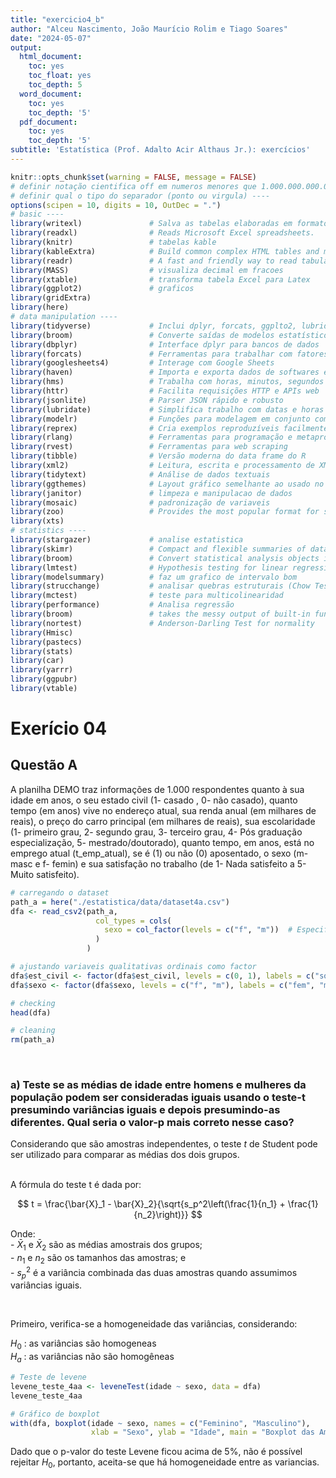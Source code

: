 ```yaml
---
title: "exercicio4_b"
author: "Alceu Nascimento, João Maurício Rolim e Tiago Soares"
date: "2024-05-07"
output:
  html_document: 
    toc: yes
    toc_float: yes
    toc_depth: 5
  word_document:
    toc: yes
    toc_depth: '5'
  pdf_document:
    toc: yes
    toc_depth: '5'
subtitle: 'Estatística (Prof. Adalto Acir Althaus Jr.): exercícios'
---
```


```r
knitr::opts_chunk$set(warning = FALSE, message = FALSE)
# definir notação cientifica off em numeros menores que 1.000.000.000.000 ----
# definir qual o tipo do separador (ponto ou virgula) ----
options(scipen = 10, digits = 10, OutDec = ".")
# basic ----
library(writexl)               # Salva as tabelas elaboradas em formato .xls
library(readxl)                # Reads Microsoft Excel spreadsheets.
library(knitr)                 # tabelas kable
library(kableExtra)            # Build common complex HTML tables and manipulate table styles.
library(readr)                 # A fast and friendly way to read tabular data into R.
library(MASS)                  # visualiza decimal em fracoes
library(xtable)                # transforma tabela Excel para Latex
library(ggplot2)               # graficos
library(gridExtra)
library(here)
# data manipulation ----
library(tidyverse)             # Inclui dplyr, forcats, ggplto2, lubridate, purrr, stringr, tibble, tidyr
library(broom)                 # Converte saídas de modelos estatísticos em tibbles
library(dbplyr)                # Interface dplyr para bancos de dados
library(forcats)               # Ferramentas para trabalhar com fatores
library(googlesheets4)         # Interage com Google Sheets
library(haven)                 # Importa e exporta dados de softwares estatísticos
library(hms)                   # Trabalha com horas, minutos, segundos
library(httr)                  # Facilita requisições HTTP e APIs web
library(jsonlite)              # Parser JSON rápido e robusto
library(lubridate)             # Simplifica trabalho com datas e horas
library(modelr)                # Funções para modelagem em conjunto com dplyr/ggplot2
library(reprex)                # Cria exemplos reproduzíveis facilmente
library(rlang)                 # Ferramentas para programação e metaprogramação em R
library(rvest)                 # Ferramentas para web scraping
library(tibble)                # Versão moderna do data frame do R
library(xml2)                  # Leitura, escrita e processamento de XML
library(tidytext)              # Análise de dados textuais
library(ggthemes)              # Layout gráfico semelhante ao usado no Stata
library(janitor)               # limpeza e manipulacao de dados
library(mosaic)                # padronização de variaveis
library(zoo)                   # Provides the most popular format for saving time series objects in R.
library(xts)        
# statistics ----
library(stargazer)             # analise estatistica
library(skimr)                 # Compact and flexible summaries of data, a frictionless, pipeable approach to dealing with summary statistic
library(broom)                 # Convert statistical analysis objects into tidy data frames.
library(lmtest)                # Hypothesis testing for linear regression models.
library(modelsummary)          # faz um grafico de intervalo bom
library(strucchange)           # analisar quebras estruturais (Chow Test)
library(mctest)                # teste para multicolinearidad
library(performance)           # Analisa regressão 
library(broom)                 # takes the messy output of built-in functions in R, such as lm, nls, or t.test, and turns them into tidy tibbles.
library(nortest)               # Anderson-Darling Test for normality
library(Hmisc)
library(pastecs)
library(stats)
library(car)
library(yarrr)
library(ggpubr)
library(vtable)
```


# Exerício 04

## Questão A

A planilha DEMO traz informações de 1.000 respondentes quanto à sua idade em anos, 
o seu estado civil (1- casado , 0- não casado), quanto tempo (em anos) vive no endereço atual,
sua renda anual (em milhares de reais), o preço do carro principal (em milhares de reais),
sua escolaridade (1- primeiro grau, 2- segundo grau, 3- terceiro grau, 4- Pós graduação especialização, 
5- mestrado/doutorado),  quanto tempo, em anos, está no emprego atual (t_emp_atual),
se é (1) ou não (0) aposentado, o sexo (m- masc e f- femin) e sua satisfação
no trabalho (de 1- Nada satisfeito a 5- Muito satisfeito).

```r
# carregando o dataset
path_a = here("./estatistica/data/dataset4a.csv")
dfa <- read_csv2(path_a,
                   col_types = cols(
                     sexo = col_factor(levels = c("f", "m"))  # Especifica os níveis 'f' e 'm'
                   )
                 )

# ajustando variaveis qualitativas ordinais como factor
dfa$est_civil <- factor(dfa$est_civil, levels = c(0, 1), labels = c("solteiro", "casado"))
dfa$sexo <- factor(dfa$sexo, levels = c("f", "m"), labels = c("fem", "masc"))

# checking
head(dfa)

# cleaning
rm(path_a)
```

\  

### a) Teste se as médias de idade entre homens e mulheres da população podem ser consideradas iguais usando o teste-t presumindo variâncias iguais e depois presumindo-as diferentes. Qual seria o valor-p mais correto nesse caso?

Considerando que são amostras independentes, o teste $t$ de Student pode ser utilizado para comparar as médias dos dois grupos.  
\  

A fórmula do teste t é dada por:

$$ 
t = \frac{\bar{X}_1 - \bar{X}_2}{\sqrt{s_p^2\left(\frac{1}{n_1} + \frac{1}{n_2}\right)}}
$$

Onde:  
- $\bar{X}_1$ e $\bar{X}_2$ são as médias amostrais dos grupos;  
- $n_1$ e $n_2$ são os tamanhos das amostras; e  
- $s_p^2$ é a variância combinada das duas amostras quando assumimos variâncias iguais.     

\  


Primeiro, verifica-se a homogeneidade das variâncias, considerando:

$H_0$ : as variâncias são homogeneas  
$H_a$ : as variâncias não são homogêneas


```r
# Teste de levene 
levene_teste_4aa <- leveneTest(idade ~ sexo, data = dfa)
levene_teste_4aa

# Gráfico de boxplot
with(dfa, boxplot(idade ~ sexo, names = c("Feminino", "Masculino"), 
                  xlab = "Sexo", ylab = "Idade", main = "Boxplot das Amostras"))
```

Dado que o p-valor do teste Levene ficou acima de 5%, não é possível rejeitar $H_0$, portanto, aceita-se que há homogeneidade entre as variancias.


